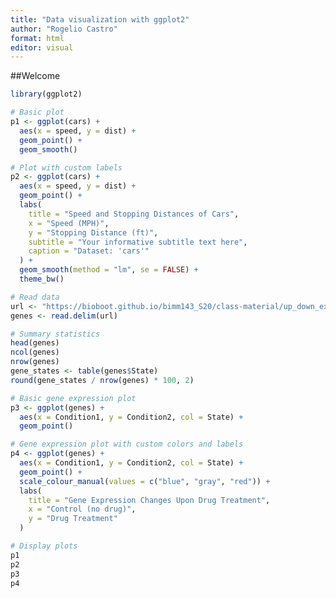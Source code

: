 ```yaml
---
title: "Data visualization with ggplot2"
author: "Rogelio Castro"
format: html
editor: visual
---
```


##Welcome

```r
library(ggplot2)

# Basic plot
p1 <- ggplot(cars) +
  aes(x = speed, y = dist) +
  geom_point() +
  geom_smooth()

# Plot with custom labels
p2 <- ggplot(cars) +
  aes(x = speed, y = dist) +
  geom_point() +
  labs(
    title = "Speed and Stopping Distances of Cars",
    x = "Speed (MPH)",
    y = "Stopping Distance (ft)",
    subtitle = "Your informative subtitle text here",
    caption = "Dataset: 'cars'"
  ) +
  geom_smooth(method = "lm", se = FALSE) +
  theme_bw()

# Read data
url <- "https://bioboot.github.io/bimm143_S20/class-material/up_down_expression.txt"
genes <- read.delim(url)

# Summary statistics
head(genes)
ncol(genes)
nrow(genes)
gene_states <- table(genes$State)
round(gene_states / nrow(genes) * 100, 2)

# Basic gene expression plot
p3 <- ggplot(genes) +
  aes(x = Condition1, y = Condition2, col = State) +
  geom_point()

# Gene expression plot with custom colors and labels
p4 <- ggplot(genes) +
  aes(x = Condition1, y = Condition2, col = State) +
  geom_point() +
  scale_colour_manual(values = c("blue", "gray", "red")) +
  labs(
    title = "Gene Expression Changes Upon Drug Treatment",
    x = "Control (no drug)",
    y = "Drug Treatment"
  )

# Display plots
p1
p2
p3
p4
```
